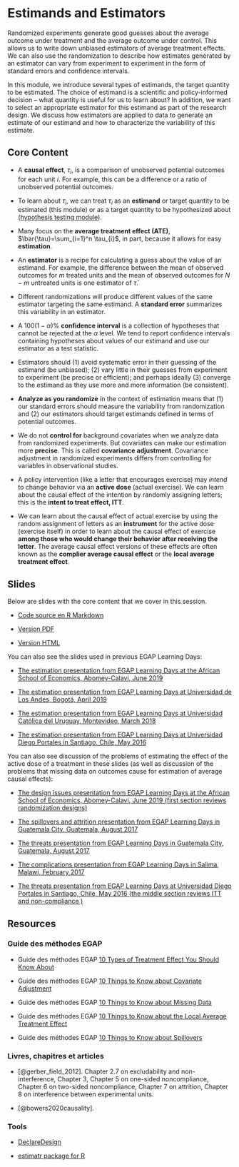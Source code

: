 # Estimands and Estimators {.tabset}

Randomized experiments generate good guesses about the average outcome under treatment and the average outcome under control.  This allows us to write down unbiased estimators of average treatment effects.  We can also use the randomization to describe how estimates generated by an estimator can vary from experiment to experiment in the form of standard errors and confidence intervals.

In this module, we introduce several types of estimands, the target quantity to be estimated.  The choice of estimand is a scientific and policy-informed decision -- what quantity is useful for us to learn about?  In addition, we want to select an appropriate estimator for this estimand as part of the research design.  We discuss how estimators are applied to data to generate an estimate of our estimand and how to characterize the variability of this estimate.   


## Core Content

- A **causal effect**, $\tau_i$, is a comparison of unobserved potential outcomes for each unit $i$.  For example, this can be a difference or a ratio of unobserved potential outcomes.  

- To learn about $\tau_{i}$, we can treat $\tau_{i}$ as an **estimand** or target quantity to be estimated (this module) or as a target quantity to be hypothesized about ([hypothesis testing module](hypothesis-testing.html)).

- Many focus on the **average treatment effect (ATE)**, $\bar{\tau}=\sum_{i=1}^n
   \tau_{i}$, in part, because it allows for easy **estimation**.

- An **estimator** is a recipe for calculating a guess about the value of an estimand. For example, the difference between the mean of observed outcomes for $m$ treated units and the mean of observed outcomes for $N-m$ untreated units is one estimator of $\bar{\tau}$. 

- Different randomizations will produce different values of the same estimator targeting the same estimand. A **standard error** summarizes this variability in an estimator.

- A $100(1-\alpha)$% **confidence interval** is a collection of hypotheses that cannot be rejected at the $\alpha$ level. We tend to report confidence intervals containing hypotheses about values of our estimand and use our estimator as a test statistic.

- Estimators should (1) avoid systematic error in their guessing of the estimand (be unbiased); (2) vary little in their guesses from experiment to experiment (be precise or efficient); and perhaps ideally (3) converge to the estimand as they use more  and more information (be consistent).

 - **Analyze as you randomize** in the context of estimation means that (1) our standard errors should measure the variability from randomization and (2) our estimators should target estimands defined in terms of potential outcomes.

 - We do not **control for** background covariates when we analyze data from randomized experiments. But covariates can make our estimation more **precise**. This is called **covariance adjustment**. Covariance adjustment in randomized experiments differs from controlling for variables in observational studies.

 - A policy intervention (like a letter that encourages exercise) may *intend* to change behavior via an **active dose** (actual exercise). We can learn about the causal effect of the intention by randomly assigning letters; this is the **intent to treat effect, ITT**. 
 
 - We can learn about the causal effect of actual exercise by using the random assignment of letters as an **instrument** for the active dose (exercise itself) in order to learn about the causal effect of exercise **among those who would change their behavior after receiving the letter**. The average causal effect versions of these effects are often known as the **complier average causal effect** or the **local average treatment effect**.



## Slides

Below are slides with the core content that we cover in this session.

- [Code source en R Markdown](https://egap.github.io/learningdays-resources/Slides/estimation-slides.Rmd)

- [Version PDF](https://egap.github.io/learningdays-resources/Slides/estimation-slides.pdf)

- [Version HTML](https://egap.github.io/learningdays-resources/Slides/estimation-slides.html)

You can also see the slides used in previous EGAP Learning Days:

 - [The estimation presentation from EGAP Learning Days at the African School of Economics, Abomey-Calavi, June 2019](https://egap.github.io/learningdays-resources/Slides/Examples/estimation-benin.pdf)

 - [The estimation presentation from EGAP Learning Days at Universidad de Los Andes, Bogotá, April 2019](https://egap.github.io/learningdays-resources/Slides/Examples/estimation-bogota.pdf)

 - [The estimation presentation from EGAP Learning Days at Universidad Católica del Uruguay, Montevideo, March 2018](https://egap.github.io/learningdays-resources/Slides/Examples/estimation-montevideo.pdf)

 - [The estimation presentation from EGAP Learning Days at Universidad Diego Portales in Santiago, Chile, May 2016](https://egap.github.io/learningdays-resources/Slides/Examples/estimation-santiago.pdf)

You can also see discussion of the problems of estimating the effect of the active dose of a treatment in these slides (as well as discussion of the problems that missing data on outcomes cause for estimation of average causal effects):

- [The design issues presentation from EGAP Learning Days at the African School of Economics, Abomey-Calavi, June 2019 (first section reviews randomization designs)](https://egap.github.io/learningdays-resources/Slides/Examples/threats-benin.pdf)

- [The spillovers and attrition presentation from EGAP Learning Days in Guatemala City, Guatemala, August 2017](https://egap.github.io/learningdays-resources/Slides/Examples/spillovers_attrition-guatemala.pdf)

- [The threats presentation from EGAP Learning Days in Guatemala City, Guatemala, August 2017](https://egap.github.io/learningdays-resources/Slides/Examples/threats-guatemala.pdf)

- [The complications presentation from EGAP Learning Days in Salima, Malawi, February 2017](https://egap.github.io/learningdays-resources/Slides/Examples/complications-malawi.pdf)

- [The threats presentation from EGAP Learning Days at Universidad Diego Portales in Santiago, Chile, May 2016 (the middle section reviews ITT and non-compliance )](https://egap.github.io/learningdays-resources/Slides/Examples/threats-santiago.pdf)


## Resources

### Guide des méthodes EGAP

 - Guide des méthodes EGAP [10 Types of Treatment Effect You Should Know About](https://egap.org/resource/10-types-of-treatment-effect-you-should-know-about/)

 - Guide des méthodes EGAP [10 Things to Know about Covariate Adjustment](https://egap.org/resource/10-things-to-know-about-covariate-adjustment/)

 - Guide des méthodes EGAP [10 Things to Know about Missing Data](https://egap.org/resource/10-things-to-know-about-missing-data/)

 - Guide des méthodes EGAP [10 Things to Know about the Local Average Treatment Effect](https://egap.org/resource/10-things-to-know-about-the-local-average-treatment-effect/)

 - Guide des méthodes EGAP [10 Things to Know about Spillovers](https://egap.org/resource/10-things-to-know-about-spillovers/)

### Livres, chapitres et articles

 - [@gerber_field_2012]. Chapter 2.7 on excludability and non-interference, Chapter 3, Chapter 5 on one-sided noncompliance, Chapter 6 on two-sided noncompliance, Chapter 7 on attrition, Chapter 8 on interference between experimental units.

 - [@bowers2020causality].


### Tools

- [DeclareDesign](https://declaredesign.org)

- [estimatr package for R](https://declaredesign.org/r/estimatr/)

